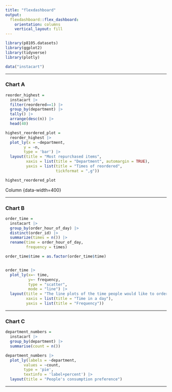 ```yaml
---
title: "flexdashboard"
output:
  flexdashboard::flex_dashboard:
    orientation: columns
    vertical_layout: fill
---
```



```r
library(p8105.datasets)
library(ggplot2)
library(tidyverse)
library(plotly)
```


```r
data("instacart")
```

--------------------------------------------------------------------------------

### Chart A

```r
reorder_highest = 
  instacart |> 
  filter(reordered==1) |> 
  group_by(department) |> 
  tally() |> 
  arrange(desc(n)) |> 
  head(40)

highest_reordered_plot = 
  reorder_highest |> 
  plot_ly(x = ~department, 
        y = ~n, 
        type = 'bar') |> 
  layout(title = "Most repurchased items",
         xaxis = list(title = "Department", automargin = TRUE),
         yaxis = list(title = "Times of reordered",
                      tickformat = ",g"))

highest_reordered_plot
```

Column {data-width=400}

--------------------------------------------------------------------------------

### Chart B

```r
order_time =
  instacart |> 
  group_by(order_hour_of_day) |> 
  distinct(order_id) |> 
  summarize(times = n()) |>
  rename(time = order_hour_of_day,
         frequency = times) 

order_time$time = as.factor(order_time$time)


order_time |> 
  plot_ly(x=~ time,
          y=~ frequency,
          type = "scatter",
          mode = "line") |> 
  layout(title = "The line plots of the time people would like to order" ,
         xaxis = list(title = "Time in a day"),
         yaxis = list(title = "Frequency"))
```


--------------------------------------------------------------------------------

### Chart C

```r
department_numbers =
  instacart |> 
  group_by(department) |> 
  summarise(count = n())

department_numbers |> 
  plot_ly(labels = ~department,
        values = ~count,
        type = 'pie',
        textinfo = 'label+percent') |> 
  layout(title = "People's consumption preference")
```

--------------------------------------------------------------------------------